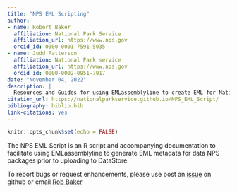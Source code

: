 ```yaml
---
title: "NPS EML Scripting"
author:
- name: Robert Baker
  affiliation: National Park Service
  affiliation_url: https://www.nps.gov
  orcid_id: 0000-0001-7591-5035
- name: Judd Patterson
  affiliation: National Park service
  affiliation_url: https://www.nps.gov
  orcid_id: 0000-0002-0951-7917
date: "November 04, 2022"
description: |
  Resources and Guides for using EMLassemblyline to create EML for National Park Service data packages
citation_url: https://nationalparkservice.github.io/NPS_EML_Script/
bibliography: biblio.bib
link-citations: yes
---
```


```r
knitr::opts_chunk$set(echo = FALSE)
```

The NPS EML Script is an R script and accompanying documentation to facilitate using EMLassemblyline to generate EML metadata for data NPS packages prior to uploading to DataStore.

To report bugs or request enhancements, please use post an  [issue](https://github.com/nationalparkservice/NPS_EML_Script/issues) on github or email [Rob Baker](mailto:robert_baker@nps.gov%20?subject="NPS EML Script")